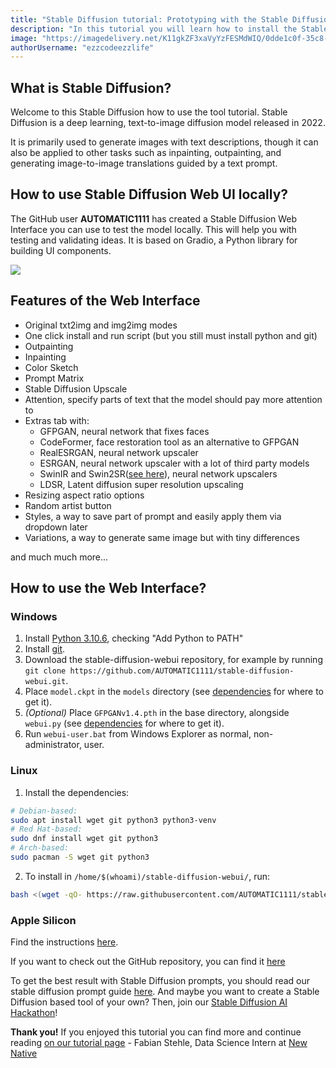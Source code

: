 ```yaml
---
title: "Stable Diffusion tutorial: Prototyping with the Stable Diffusion Web UI"
description: "In this tutorial you will learn how to install the Stable Diffusion Web UI to validate your ideas"
image: "https://imagedelivery.net/K11gkZF3xaVyYzFESMdWIQ/0dde1c0f-35c8-499f-1891-0cead40bee00/full"
authorUsername: "ezzcodeezzlife"
---
```


## What is Stable Diffusion?

Welcome to this Stable Diffusion how to use the tool tutorial. Stable Diffusion is a deep learning, text-to-image diffusion model released in 2022.

It is primarily used to generate images with text descriptions, though it can also be applied to other tasks such as inpainting, outpainting, and generating image-to-image translations guided by a text prompt.

## How to use Stable Diffusion Web UI locally?

The GitHub user **AUTOMATIC1111** has created a Stable Diffusion Web Interface you can 
use to test the model locally. This will help you with testing and validating ideas.
It is based on Gradio, a Python library for building UI components.

<Img src="https://raw.githubusercontent.com/AUTOMATIC1111/stable-diffusion-webui/master/txt2img_Screenshot.png" />

## Features of the Web Interface

- Original txt2img and img2img modes
- One click install and run script (but you still must install python and git)
- Outpainting
- Inpainting
- Color Sketch
- Prompt Matrix
- Stable Diffusion Upscale
- Attention, specify parts of text that the model should pay more attention to
- Extras tab with:
    - GFPGAN, neural network that fixes faces
    - CodeFormer, face restoration tool as an alternative to GFPGAN
    - RealESRGAN, neural network upscaler
    - ESRGAN, neural network upscaler with a lot of third party models
    - SwinIR and Swin2SR([see here](https://github.com/AUTOMATIC1111/stable-diffusion-webui/pull/2092)), neural network upscalers
    - LDSR, Latent diffusion super resolution upscaling
- Resizing aspect ratio options
- Random artist button
- Styles, a way to save part of prompt and easily apply them via dropdown later
- Variations, a way to generate same image but with tiny differences

and much much more...

## How to use the Web Interface?

### Windows

1. Install [Python 3.10.6](https://www.python.org/downloads/windows/), checking "Add Python to PATH"
2. Install [git](https://git-scm.com/download/win).
3. Download the stable-diffusion-webui repository, for example by running `git clone https://github.com/AUTOMATIC1111/stable-diffusion-webui.git`.
4. Place `model.ckpt` in the `models` directory (see [dependencies](https://github.com/AUTOMATIC1111/stable-diffusion-webui/wiki/Dependencies) for where to get it).
5. _*(Optional)*_ Place `GFPGANv1.4.pth` in the base directory, alongside `webui.py` (see [dependencies](https://github.com/AUTOMATIC1111/stable-diffusion-webui/wiki/Dependencies) for where to get it).
6. Run `webui-user.bat` from Windows Explorer as normal, non-administrator, user.


### Linux

1. Install the dependencies:
```bash
# Debian-based:
sudo apt install wget git python3 python3-venv
# Red Hat-based:
sudo dnf install wget git python3
# Arch-based:
sudo pacman -S wget git python3
```
2. To install in `/home/$(whoami)/stable-diffusion-webui/`, run:
```bash
bash <(wget -qO- https://raw.githubusercontent.com/AUTOMATIC1111/stable-diffusion-webui/master/webui.sh)
```

### Apple Silicon

Find the instructions [here](https://github.com/AUTOMATIC1111/stable-diffusion-webui/wiki/Installation-on-Apple-Silicon).

If you want to check out the GitHub repository, you can find it [here](https://github.com/AUTOMATIC1111/stable-diffusion-webui)

To get the best result with Stable Diffusion prompts, you should read our stable diffusion prompt guide [here](https://lablab.ai/t/stable-diffusion-prompt-engineering). And maybe you want to create a Stable Diffusion based tool of your own? Then, join our [Stable Diffusion AI Hackathon](https://lablab.ai/event/stable-diffusion-hackathon)!

**Thank you!** If you enjoyed this tutorial you can find more and continue reading [on our tutorial page](https://lablab.ai/t) - Fabian Stehle, Data Science Intern at [New Native](https://newnative.ai/)

